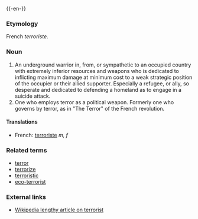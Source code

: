 {{wikipedia}}
{{-en-}}
===Etymology===
French ''terroriste''.

===Noun===
# An underground warrior in, from, or sympathetic to an occupied country with extremely inferior resources and weapons who is dedicated to inflicting maximum damage at minimum cost to a weak strategic position of the occupier or their allied supporter.  Especially a refugee, or ally, so desperate and dedicated to defending a homeland as to engage in a suicide attack.  
# One who employs terror as a political weapon.  Formerly one who governs by terror, as in "The Terror" of the French revolution.

====Translations====
*French: [[terroriste]] ''m, f''

===Related terms===
*[[terror]]
*[[terrorize]]
*[[terroristic]]
*[[eco-terrorist]]

===External links===
*[[w:terrorist|Wikipedia lengthy article on terrorist]]